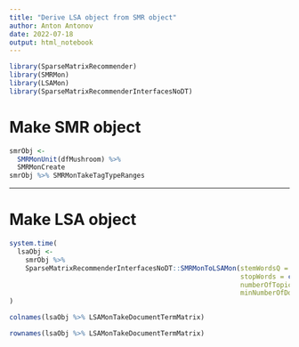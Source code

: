 ```yaml
---
title: "Derive LSA object from SMR object"
author: Anton Antonov
date: 2022-07-18
output: html_notebook
---
```


```r
library(SparseMatrixRecommender)
library(SMRMon)
library(LSAMon)
library(SparseMatrixRecommenderInterfacesNoDT)
```


# Make SMR object

```r
smrObj <- 
  SMRMonUnit(dfMushroom) %>% 
  SMRMonCreate 
smrObj %>% SMRMonTakeTagTypeRanges
```

-----

# Make LSA object


```r
system.time(
  lsaObj <- 
    smrObj %>% 
    SparseMatrixRecommenderInterfacesNoDT::SMRMonToLSAMon(stemWordsQ = FALSE, 
                                                          stopWords = c(),
                                                          numberOfTopics = 20, 
                                                          minNumberOfDocumentsPerTerm = 100) 
)
```

```r
colnames(lsaObj %>% LSAMonTakeDocumentTermMatrix)
```

```r
rownames(lsaObj %>% LSAMonTakeDocumentTermMatrix)
```


